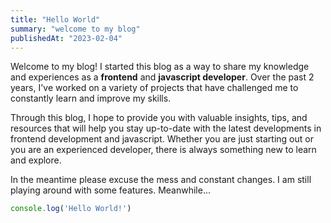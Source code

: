 ```yaml
---
title: "Hello World"
summary: "welcome to my blog"
publishedAt: "2023-02-04"
---
```


Welcome to my blog! I started this blog as a way to share my knowledge and experiences as a **frontend** and **javascript developer**. Over the past 2 years, I've worked on a variety of projects that have challenged me to constantly learn and improve my skills. 

Through this blog, I hope to provide you with valuable insights, tips, and resources that will help you stay up-to-date with the latest developments in frontend development and javascript. Whether you are just starting out or you are an experienced developer, there is always something new to learn and explore.

In the meantime please excuse the mess and constant changes. I am still playing around with some features. Meanwhile...

```js
console.log('Hello World!')
```

